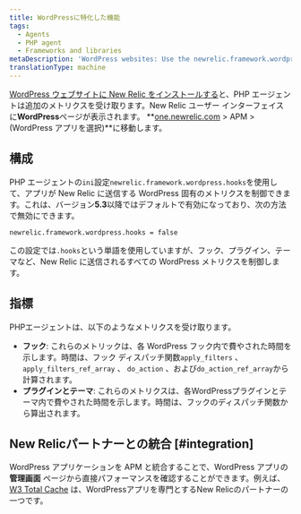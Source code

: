 ```yaml
---
title: WordPressに特化した機能
tags:
  - Agents
  - PHP agent
  - Frameworks and libraries
metaDescription: 'WordPress websites: Use the newrelic.framework.wordpress.hooks INI setting to capture special metrics for hooks, plugins, and themes with New Relic.'
translationType: machine
---
```


[WordPress ウェブサイトに New Relic をインストールする](/docs/agents/php-agent/installation/install-php-agent-shared-hosting-service)と、PHP エージェントは追加のメトリクスを受け取ります。New Relic ユーザー インターフェイスに**WordPress**ページが表示されます。 **[one.newrelic.com](https://one.newrelic.com/all-capabilities) > APM > (WordPress アプリを選択)**に移動します。

## 構成

PHP エージェントの`ini`設定`newrelic.framework.wordpress.hooks`を使用して、アプリが New Relic に送信する WordPress 固有のメトリクスを制御できます。これは、バージョン**5.3**以降ではデフォルトで有効になっており、次の方法で無効にできます。

```
newrelic.framework.wordpress.hooks = false
```

この設定では`.hooks`という単語を使用していますが、フック、プラグイン、テーマなど、New Relic に送信されるすべての WordPress メトリクスを制御します。

## 指標

PHPエージェントは、以下のようなメトリクスを受け取ります。

* **フック**: これらのメトリックは、各 WordPress フック内で費やされた時間を示します。時間は、フック ディスパッチ関数`apply_filters` 、 `apply_filters_ref_array` 、 `do_action` 、および`do_action_ref_array`から計算されます。
* **プラグインとテーマ**: これらのメトリクスは、各WordPressプラグインとテーマ内で費やされた時間を示します。時間は、フックのディスパッチ関数から算出されます。

## New Relicパートナーとの統合 [#integration]

WordPress アプリケーションを APM と統合することで、WordPress アプリの **管理画面** ページから直接パフォーマンスを確認することができます。例えば、 [W3 Total Cache](https://newrelic.com/blog/best-practices/web-performance-optimization-automation) は、WordPressアプリを専門とするNew Relicのパートナーの一つです。